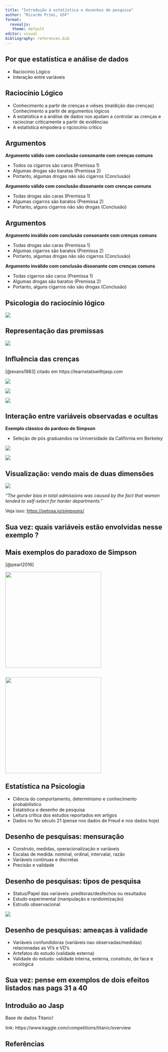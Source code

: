 ```yaml
---
title: "Introdução à estatística e desenhos de pesquisa"
author: "Ricardo Primi, USF"
format: 
  revealjs:
   theme: default
editor: visual
bibliography: references.bib
---
```


## Por que estatística e análise de dados

-   Raciocínio Lógico
-   Interação entre variáveis

## Raciocínio Lógico

-   Conhecimento a partir de crenças e viéses (maldição das crenças) Conhecimento a partir de argumentos lógicos\
-   A estatística e a análise de dados nos ajudam a controlar as crenças e raciocinar criticamente a partir de evidências
-   A estatística empodera o rqciocínio crítico

## Argumentos

**Argumento válido com conclusão consonante com crenças comuns**

-   Todos os cigarros são caros (Premissa 1)
-   Algumas drogas são baratas (Premissa 2)
-   Portanto, algumas drogas não são cigarros (Conclusão)

**Argumento válido com conclusão dissonante com crenças comuns**

-   Todas drogas são caras (Premissa 1)
-   Algumas cigarros são baratos (Premissa 2)
-   Portanto, alguns cigarros não são drogas (Conclusão)

## Argumentos

**Argumento inválido com conclusão consonante com crenças comuns**

-   Todas drogas são caras (Premissa 1)
-   Algumas cigarros são baratos (Premissa 2)
-   Portanto, algumas drogas não são cigarros (Conclusão)

**Argumento inválido com conclusão dissonante com crenças comuns**

-   Todas cigarros são caros (Premissa 1)
-   Algumas drogas são baratos (Premissa 2)
-   Portanto, alguns cigarros não são drogas (Conclusão)

## Psicologia do raciocínio lógico

![](images/paste-AA1A3AAC.png)

## Representação das premissas

![](images/paste-23C26E01.png)

## Influência das crenças

[@evans1983] citado em https://learnstatswithjasp.com

![](images/paste-A0ACBDB0.png){fig-align="center"}

![](images/paste-04A211F1.png){fig-align="center"}

![](images/paste-C2991DD8.png){fig-align="center"}

## Interação entre variáveis observadas e ocultas

**Exemplo clássico do pardoxo de Simpson**

-   Seleção de pós graduandos na Universidade da Califórnia em Berkeley

![](images/paste-DC081657.png){fig-align="center"}

![](images/paste-DC37BDFF.png){fig-align="center"}

## Visualização: vendo mais de duas dimensões

![](images/paste-9B7E58A4.png){fig-align="center"}

*"The gender bias in total admissions was caused by the fact that women tended to self-select for harder departments."*

Veja isso: <https://setosa.io/simpsons/>

## Sua vez: quais variáveis estão envolvidas nesse exemplo ?

## Mais exemplos do paradoxo de Simpson

[@pearl2016]

![](images/paste-882123D4.png){fig-align="center" width="300"}

## 

![](images/paste-9AC67A2F.png){fig-align="center" width="300"}

## Estatística na Psicologia

-   Ciência do comportamento, determinismo e conhecimento probabilístico
-   Estatística e desenho de pesquisa
-   Leitura crítica dos estudos reportados em artigos
-   Dados no No século 21 (pense nos dados de Freud e nos dados hoje)

## Desenho de pesquisas: mensuração

-   Construto, medidas, operacionalização e variáveis
-   Escalas de medida: nominal, ordinal, intervalar, razão
-   Variáveis contínuas e discretas
-   Precisão e validade

## Desenho de pesquisas: tipos de pesquisa

-   Status/Papel das variáveis: preditoras/desfechos ou resultados
-   Estudo experimental (manipulação e randoimização)
-   Estrudo observacional

![](images/paste-7461C134.png){fig-align="center"}

## Desenho de pesquisas: ameaças à validade

-   Variáveis confundidoras (variáveis nao observadas/medidas) relacionadas as VI's e VD's
-   Artefatos do estudo (validade externa)
-   Validade do estudo: validade interna, externa, construto, de face e ecológica

## Sua vez: pense em exemplos de dois efeitos listados nas pags 31 a 40

## Introduão ao Jasp

Base de dados Titanic!

link: https://www.kaggle.com/competitions/titanic/overview

## Referências
